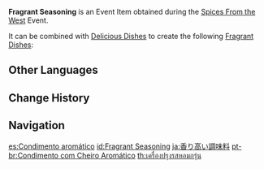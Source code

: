 {{Item Infobox
|id           = 101714
|image        = Item Fragrant Seasoning.png
|type         = Consumables
|group        = Event Items
|invCategory  = Precious Items
|quality      = 1
|description  = Seasoning created using the [[recipe]] given to you by [[Nazafarin]]. It has a tangy aroma and serves to bring out the flavor in any [[dish]] it is added to.
|source1      = [[Spices From the West]] Event
|event        = Spices From the West
}}
'''Fragrant Seasoning''' is an Event Item obtained during the [[Spices From the West]] Event.

It can be combined with [[Food|Delicious Dishes]] to create the following [[Fragrant Dishes]]:
{{Items by Category List|Fragrant Dishes|2}}

==Other Languages==
{{Other Languages
|default_hidden = 1
|en      = Fragrant Seasoning
|zhs     = 香气四溢的调料
|zhs_rm  = Xiāngqìsìyì de Tiáoliào
|zht     = 香氣四溢的調味料
|zht_rm  = Xiāngqìsìyì de Tiáowèiliào
|ja      = 香り高い調味料
|ja_rm   = Kaoritakai Choumiryou
|ko      = 향기로운 조미료
|ko_rm   = Hyanggiroun Jomiryo
|es      = Condimento aromático
|fr      = Assaisonnement parfumé
|ru      = Ароматные приправы
|th      = เครื่องปรุงรสหอมกรุ่น
|th_rm   = Khrueangprung Rot Hom Krun
|vi      = Gia Vị Thơm Lừng
|de      = Duftende Würze
|id      = Fragrant Seasoning
|pt      = Condimento com Cheiro Aromático
|tr      = Baharat Çeşnisi
|it      = Condimento aromatico
}}

==Change History==
{{Change History|2.6}}

==Navigation==
{{Precious Navbox|Item}}

[[es:Condimento aromático]]
[[id:Fragrant Seasoning]]
[[ja:香り高い調味料]]
[[pt-br:Condimento com Cheiro Aromático]]
[[th:เครื่องปรุงรสหอมกรุ่น]]